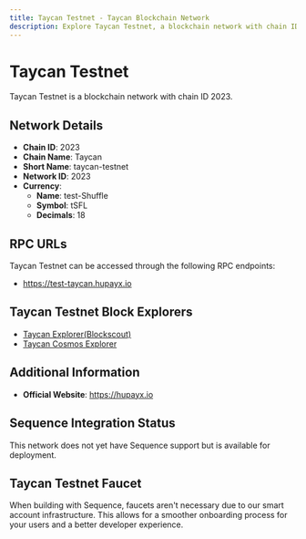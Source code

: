 ```yaml
--- 
title: Taycan Testnet - Taycan Blockchain Network
description: Explore Taycan Testnet, a blockchain network with chain ID 2023. Learn about its native currency, test-Shuffle, and how to interact with the network.
---
```


# Taycan Testnet

Taycan Testnet is a blockchain network with chain ID 2023.

## Network Details

- **Chain ID**: 2023
- **Chain Name**: Taycan
- **Short Name**: taycan-testnet
- **Network ID**: 2023
- **Currency**: 
  - **Name**: test-Shuffle
  - **Symbol**: tSFL
  - **Decimals**: 18

## RPC URLs

Taycan Testnet can be accessed through the following RPC endpoints:

- https://test-taycan.hupayx.io

## Taycan Testnet Block Explorers

- [Taycan Explorer(Blockscout)](https://evmscan-test.hupayx.io)
- [Taycan Cosmos Explorer](https://cosmoscan-test.hupayx.io)

## Additional Information

- **Official Website**: https://hupayx.io

## Sequence Integration Status

This network does not yet have Sequence support but is available for deployment.

## Taycan Testnet Faucet

When building with Sequence, faucets aren't necessary due to our smart account infrastructure. This allows for a smoother onboarding process for your users and a better developer experience.
